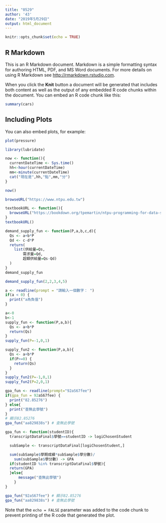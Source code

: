 ```yaml
---
title: "0529"
author: '43'
date: "2019年5月29日"
output: html_document
---
```


```r
knitr::opts_chunk$set(echo = TRUE)
```

## R Markdown

This is an R Markdown document. Markdown is a simple formatting syntax for authoring HTML, PDF, and MS Word documents. For more details on using R Markdown see <http://rmarkdown.rstudio.com>.

When you click the **Knit** button a document will be generated that includes both content as well as the output of any embedded R code chunks within the document. You can embed an R code chunk like this:

```r
summary(cars)
```

## Including Plots

You can also embed plots, for example:

```r
plot(pressure)
```

```r
library(lubridate)
```

```r
now <- function(){
  currentDateTime <- Sys.time()
  hh<-hour(currentDateTime)
  mm<-minute(currentDateTime)
  cat("現在是",hh,"點",mm,"分")
}
```

```r
now()
```

```r
browseURL("https://www.ntpu.edu.tw")
```

```r
textbookURL <- function(){
  browseURL("https://bookdown.org/tpemartin/ntpu-programming-for-data-science/function-and-conditional-execution.html#input-argumentoutput-value")
}
textbookURL()
```

```r
demand_supply_fun <- function(P,a,b,c,d){
  Qs <- a+b*P
  Qd <- c-d*P
  return(
    list(供給量=Qs,
        需求量=Qd,
        超額供給量=Qs-Qd)
  )
}
demand_supply_fun
```

```r
demand_supply_fun(2,2,3,4,5)
```

```r
a <- readline(prompt = "請輸入一個數字： ")
if(a < 0) {
  print("a為負值")
}
```

```r
a<-0
b<-1
supply_fun <- function(P,a,b){
  Qs <- a+b*P
  return(Qs)
}
supply_fun(P=-1,0,1)
```

```r
supply_fun2 <- function(P,a,b){
  Qs <- a+b*P
  if(P>=0) {
    return(Qs)
  }
}
supply_fun2(P=-1,0,1)
supply_fun2(P=2,0,1)
```

```r
gpa_fun <- readline(prompt="92aS67fee") 
if(gpa_fun = 92aS67fee) {
  print("82.85276")
} else{
  print("查無此學號")
}
# 顯示82.85276
gpa_fun("aa829838s") # 查無此學號

```

```r
gpa_fun <- function(studentID){
  transcriptDataFinal$學號==studentID -> logiChosenStudent

  subSample <- transcriptDataFinal[logiChosenStudent,]

  sum(subSample$學期成績*subSample$學分數)/
    sum(subSample$學分數) -> GPA
  if(studentID %in% transcriptDataFinal$學號){
  return(GPA)
  }else{
      message("查無此學號")
    }
}

gpa_fun("92aS67fee") # 顯示82.85276
gpa_fun("aa829838s") # 查無此學號
```

Note that the `echo = FALSE` parameter was added to the code chunk to prevent printing of the R code that generated the plot.
